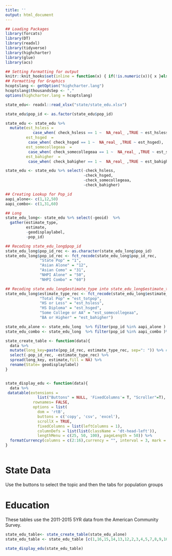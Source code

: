 ```yaml
---
title: ''
output: html_document
---
```


```r


## Loading Packages
library(forcats)
library(DT)
library(readxl)
library(tidyverse)
library(highcharter)
library(glue)
library(acs)

## Setting Formatting for output
knitr::knit_hooks$set(inline = function(x) { if(!is.numeric(x)){ x }else{ prettyNum(round(x,2), big.mark=",", digits=6) } })
## Formatting for Graphics
hcoptslang <- getOption("highcharter.lang")
hcoptslang$thousandsSep <- ","
options(highcharter.lang = hcoptslang)

state_edu<- readxl::read_xlsx("state/state_edu.xlsx")

state_edu$pop_id <- as.factor(state_edu$pop_id)

state_edu <- state_edu %>% 
  mutate(est_hsless = 
            case_when( check_hsless == 1 ~  NA_real_ ,TRUE ~ est_hsless),
         est_hsged  =
          case_when( check_hsged == 1 ~  NA_real_ ,TRUE ~ est_hsged),
         est_somecollegeaa  =
          case_when( check_somecollegeaa == 1 ~  NA_real_ ,TRUE ~ est_somecollegeaa),
         est_bahigher  =
          case_when( check_bahigher == 1 ~  NA_real_ ,TRUE ~ est_bahigher))

state_edu <- state_edu %>% select(-check_hsless,
                                  -check_hsged,
                                  -check_somecollegeaa,
                                  -check_bahigher)

## Creating Lookup for Pop_id
aapi_alone<- c(1,12,50)
aapi_combo<- c(1,31,60)

## Long 
state_edu_long<- state_edu %>% select(-geoid)  %>%
  gather(estimate_type,
         estimate,
         -geodisplaylabel,
         -pop_id)

## Recoding state_edu_long$pop_id
state_edu_long$pop_id_rec <- as.character(state_edu_long$pop_id)
state_edu_long$pop_id_rec <- fct_recode(state_edu_long$pop_id_rec,
               "State Pop" = "1",
               "Asian Alone" = "12",
               "Asian Como" = "31",
               "NHPI Alone" = "50",
               "NHPI Combo" = "60")

## Recoding state_edu_long$estimate_type into state_edu_long$estimate_type_rec
state_edu_long$estimate_type_rec <- fct_recode(state_edu_long$estimate_type,
               "Total Pop" = "est_totpop",
               "HS or Less" = "est_hsless",
               "HS Diploma" = "est_hsged",
               "Some College or AA" = "est_somecollegeaa",
               "BA or Higher" = "est_bahigher")

state_edu_alone <- state_edu_long  %>% filter(pop_id %in% aapi_alone ) %>% select(-pop_id,-estimate_type)
state_edu_combo <- state_edu_long  %>% filter(pop_id %in% aapi_combo )%>% select(-pop_id,-estimate_type)

state_create_table <- function(data){
  data %>%
  mutate(long_key=paste(pop_id_rec, estimate_type_rec, sep=": ")) %>% #Combining Pop_ID and Estimate type
  select(-pop_id_rec, -estimate_type_rec) %>% 
  spread(long_key, estimate,fill = NA) %>% 
  rename(State= geodisplaylabel)
}


state_display_edu <- function(data){
  data %>%
 datatable(extensions = 
              list("Buttons" = NULL, 'FixedColumns'= T, "Scroller"=T),
            rownames= FALSE, 
            options = list(
              dom = 'rtB',
              buttons = c('copy', 'csv', 'excel'),
              scrollX = TRUE,
              fixedColumns = list(leftColumns = 1),
              columnDefs = list(list(className = 'dt-head-left')),
              lengthMenu = c(25, 50, 100), pageLength = 50)) %>%
  formatCurrency(columns = c(2:16),currency = "", interval = 3, mark = ",", digits=0)
}



```


<div class="jumbotron">
  <h1>State Data</h1>
  <p>Use the buttons to select the topic and then the tabs for population groups</p>
</div>

# Education {.tabset .tabset-fade .tabset-pills}
These tables use the 2011-2015 5YR data from the American Community Survey.

```r
state_edu_table<- state_create_table(state_edu_alone)
state_edu_table <- state_edu_table [c(1,16,15,14,13,12,2,3,4,5,7,8,9,10,11)]

state_display_edu(state_edu_table)


```

